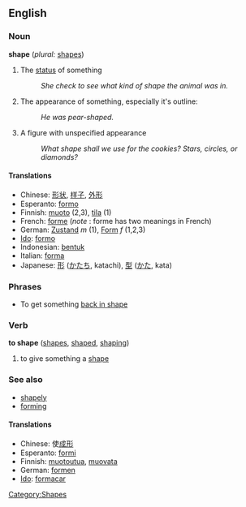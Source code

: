 ==English==

===Noun===
'''shape'''  (''plural:'' [[shapes]])
# The [[status]] of something
#:''She check to see what kind of shape the animal was in.''
# The appearance of something, especially it's outline:
#:''He was pear-shaped.''
# A figure with unspecified appearance
#:''What shape shall we use for the cookies?  Stars, circles, or diamonds?''

====Translations====
*Chinese: [[形状]], [[样子]], [[外形]]
*Esperanto: [[formo]]
*Finnish: [[muoto]] (2,3), [[tila]] (1)
*French: [[forme]] (''note'' : forme has two meanings in French)
*German: [[Zustand]] ''m'' (1), [[Form]] ''f'' (1,2,3)
*[[Ido]]: [[formo]]
*Indonesian: [[bentuk]]
*Italian: [[forma]]
*Japanese: [[形]] ([[かたち]], katachi), [[型]] ([[かた]], kata)

===Phrases===
*To get something [[back in shape]]

===Verb===
'''to shape'''  ([[shapes]], [[shaped]], [[shaping]])
# to give something a [[shape]]

===See also===
*[[shapely]]
*[[form]]ing

====Translations====
*Chinese: 使[[成形]]
*Esperanto:  [[formi]]
*Finnish: [[muotoutua]], [[muovata]]
*German: [[formen]]
*[[Ido]]: [[formacar]]

[[Category:Shapes]]